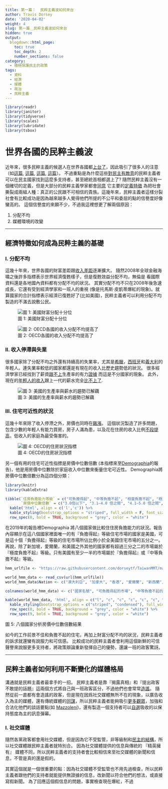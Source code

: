 ```yaml
---
title: 第一篇：  民粹主義波如何來台
author: Travis Dorsey
date: '2020-04-02'
weight: 4
slug: 第一篇＿民粹主義波如何來台
hidden: true
output:
  blogdown::html_page:
    toc: true
    toc_depth: 2
    number_sections: false
category:
  - 積極保護民主的政策
tags:
  - 資料
  - 經濟
  - 媒體
  - 政治
  - 民粹主義
---
```




```r
library(readr)
library(janitor)
library(tidyverse)
library(scales)
library(lubridate)
library(tsbox)

```

# 世界各國的民粹主義波
近年來，很多民粹主義的候選人在世界各國都[上台了]( https://www.journalofdemocracy.org/articles/the-signs-of-deconsolidation/)，因此吸引了很多人的注意（如[這篇](https://www.theguardian.com/commentisfree/2018/nov/09/us-democracy-countries-global-authoritarian), [這篇](https://foreignpolicy.com/2019/11/04/europes-populist-governments-have-a-problem-their-capital-cities-czech-republic-hungary-poland-slovakia/), [這篇](https://www.bloomberg.com/quicktake/populism), [這篇](https://voxeu.org/article/rise-populism)）。 不過重點是為什麼這些[對民主有敵意]( https://www.v-dem.net/media/filer_public/99/de/99dedd73-f8bc-484c-8b91-44ba601b6e6b/v-dem_democracy_report_2019.pdf)的民粹主義者可以在民主國家找到這麼多支持者，甚至總統首相都選上了? 隨然民粹主義沒有一個確切的定義，但是大部分的民粹主義學家都會[同意]( https://www.bloomberg.com/quicktake/populism) 它主要的[定義特徵](https://www.theguardian.com/commentisfree/2015/feb/17/problem-populism-syriza-podemos-dark-side-europe) 為把社會撕裂成兩組人種：真正的公民跟不可相信的貴族。這幾年來，民粹主義者這樣分裂社會有比較成功是因為越來越多人覺得他們所提的不公平和委屈的點的信譽度好像蠻高的。 這個信譽度的來願不少，不過我這裡想更了解兩個原因：

1. 分配不均
2. 媒體環境的改變

***

## 經濟特徵如何成為民粹主義的基礎

### I. 分配不均

這幾十年來，世界各國的財富差距跟[收入差距]( https://www.oecd.org/els/soc/49499779.pdf)逐漸擴大。 隨然2008年全球金融海嘯之後許多指標表示世界經濟復甦樣子，但是復甦效益分配不均，無倫是
看國際資料還是各地國內資料都有分配不均的狀況。 其實分配不均不只在2008年後急速成長，它還有受到經濟學家和一班人的重視 (像是托馬斯·皮凱蒂爆紅的現象)。就算國家的合計指標表示經濟已復甦好了(比如美國)，民粹主義者可以利用分配不均製造的不滿去說敷公民。

![圖 1: 美國財富分配十分位](/zh/2020-04-02-_files/Wealth Share by Decile 2016.png)

![圖 2: OECD各國的收入分配不均提高了](/zh/2020-04-02-_files/OECD Income Inequality.png)


### II. 收入停滯與失業

很多國家除了分配不均之外還有持續高的失業率，尤其是[希臘]( https://tradingeconomics.com/greece/youth-unemployment-rate)，[西班牙]( https://tradingeconomics.com/spain/youth-unemployment-rate)和[義大利]( https://tradingeconomics.com/italy/youth-unemployment-rate)的年輕人。連失業率較低的國家都還是有現在的收入比歷史趨勢低的狀況。 很多經濟學家已經找到了薪資[跟不上]( http://www.oecd.org/economy/decoupling-of-wages-from-productivity/)生產率的有力[證據](https://www.epi.org/productivity-pay-gap/) 而這是不分國家的現象。 此外，現在的[年輕人的收入]( https://www.newamerica.org/millennials/reports/emerging-millennial-wealth-gap/)跟上一代的薪水完全[比不上了]( https://younginvincibles.org/financial-health-young-america/). 

![圖 3: 美國的生產率與薪水的趨勢已解藕](/zh/2020-04-02-_files/EPI Productivity Decoupling.png)


### III. 住宅可近性的狀況

這幾十年來除了收入停滯之外，房價也同時在[飆漲]( http://www.oecd.org/social/affordable-housing-database/housing-market/)。 這個狀況製造了許多問題，包含少數的年輕人有能力買房，房子人滿為患，以及花在住房的收入比例[不段提高]( http://www.oecd.org/social/affordable-housing-database/housing-conditions/)，低收入的家庭為最受傷害的。 

![圖 4: OECD的住房狀況指標](/zh/2020-04-02-_files/OECD Housing Indicators.png)

另一個有用的住宅可近性指摽是房價中位數倍數 (本指標來至[Demographia]( http://www.demographia.com/dhi.pdf)的報告)，他是用房價中位數除於家庭收入中位數來衡量住宅可近性。 Demographia將房價中位數倍數分為這四個分類：

```r
library(knitr)
library(kableExtra)

tibble(`住房負擔能力等級` = c("可負擔得起", "中等負擔不起", "相當負擔不起", "極度負擔不起"),
       `房價中位數倍數` = c("3.0倍以下", "3.1–4.0 倍之間", "4.1–5.0 倍之間", "5.1 倍以上")) %>%
  kable('html', align = c('l','c')) %>%
  kable_styling(bootstrap_options = "striped", full_width = F, font_size = 12) %>%
  row_spec(0, bold = TRUE, background = "grey", color = "white") 
```

在2019年的報告裡Demographia 將八個國家做比較住住房負擔能力的狀況。報告內容顯示在這八個國家裡面唯一的有『負擔得起』等級住宅市場的國家是美國，可是這十個『負擔得起』等級的住宅市場所佔比例小於全美國住宅市場的五分之一。 再說，除了新加坡，愛爾蘭，和美國之外其他的國家都有超過三分之二的市場屬於『極度負擔不起』等級。只有美國有至少一半的市場屬於『負擔得起』或『中等負擔不起』等級。

```r
hmm_urlfile <- "https://raw.githubusercontent.com/dorseytf/TaiwanMMT/master/World%20Housing%20Median%20Multiple.csv"

world_hmm_data <- read_csv(url(hmm_urlfile)) 
world_hmm_data$Nation <- c("澳大利亞", "加拿大", "香港", "愛爾蘭", "新西蘭", "新加坡", "英國", "美國", "總計")

colnames(world_hmm_data) <- c("國家名號", "可負擔得起的市場", "中等負擔不起的市場", "相當負擔不起的市場", "極度負擔不起的市場", "總計", "房價中位數倍數")

kable(world_hmm_data, 'html', align = c("l", "c", "c", "c", "c", "c", "c")) %>%
  kable_styling(bootstrap_options = c("striped", "condensed"), full_width = F, font_size = 12) %>%
  row_spec(0, bold = TRUE, background = "grey", color = "white") %>%
  row_spec(9, bold = TRUE, background = "grey", color = "white") 
```
圖 5: 八個國家分析房價中位數倍數結果

如今的工作前景不佳和負擔不起的住宅，再加上財富分配不均的狀況，民粹主義者的訴求就還蠻有說服力和可信感。 比較成功的民粹主義者會利用這個新鮮的可信聲譽來說服更多支持者，將政策辯論重新發揮自己的優勢，還讓一班的政客驚訝。

*** 

## 民粹主義者如何利用不斷變化的媒體格局

溝通就是民粹主義者最拿手的一招。 民粹主義者是靠『揭露真相』和『提出政客不敢提的話題』這兩個方式將自己與一班政客區分，不過他們也會常常[造謠](https://www.scopus.com/record/display.uri?eid=2-s2.0-85030773900&origin=inward&txGid=34953e8fcef78b459bcd97132acaae3d)。 隨然從前一直都有會造謠的政客，但是現在因爲社交媒體無所不在的現象，以廣告收入為主的媒體，還有傳統媒體的[同謀](https://journals.sagepub.com/doi/abs/10.1177/0267323118790156)，所以民粹主義者能夠吸引[更多觀眾](https://doi.org/10.1057/s41304-017-0137-4)，加強和合法化他們的談話要點(如 [Mazzoleni](https://link.springer.com/chapter/10.1057/9780230592100_4))，還有製造一個支持者可以[自選](https://www.tandfonline.com/doi/full/10.1080/15205436.2017.1291817)吸收的以保持態度為主的訊息彈幕。


### I. 社交媒體
隨然各黨政客都會用社交媒體，但是因為它不受監管，非等級制和[民主的結構](http://eprints.whiterose.ac.uk/104297/1/Korr%20igen.pdf#page=121)，所以社交媒體跟民粹主義者就特別合。 因為社交媒體提供的信息與傳統的 『精英擁有』 媒體不同，所以民粹主義者的支持者會比較相信來至社交媒體的新聞和信息，不管是真的還是假的。

其實這個就是一個很重要的點：因為社交媒體不受監管也不用先過檢查，所以民粹主義者跟他們的支持者就能提供無證據的信息，改新聞以符合他們的想法，或直接寫假新聞。 為了回應這個假信息的問題，事實檢查現在爆紅，不過

